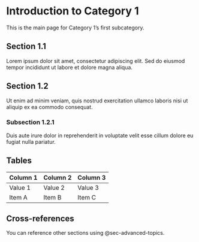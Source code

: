 # Introduction to Category 1

This is the main page for Category 1's first subcategory.

## Section 1.1

Lorem ipsum dolor sit amet, consectetur adipiscing elit. Sed do eiusmod tempor incididunt ut labore et dolore magna aliqua.

## Section 1.2

Ut enim ad minim veniam, quis nostrud exercitation ullamco laboris nisi ut aliquip ex ea commodo consequat.

### Subsection 1.2.1

Duis aute irure dolor in reprehenderit in voluptate velit esse cillum dolore eu fugiat nulla pariatur.

## Tables

| Column 1 | Column 2 | Column 3 |
|----------|----------|----------|
| Value 1  | Value 2  | Value 3  |
| Item A   | Item B   | Item C   |

## Cross-references

You can reference other sections using @sec-advanced-topics.
